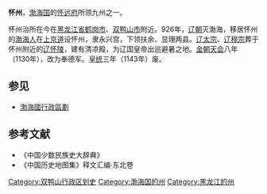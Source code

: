 '''怀州'''，[[渤海国|渤海国]]的[[怀远府|怀远府]]所领九州之一。

怀州治所在今在[[黑龙江省|黑龙江省]][[鹤岗市|鹤岗市]]、[[双鸭山市|双鸭山市]]附近。926年，[[辽朝|辽朝]]灭渤海，移居怀州的[[渤海人|渤海人]]在[[上京道|上京道]]设怀州，隶永兴宫，下领扶余、显理两县。[[辽太宗|辽太宗]]、[[辽穆宗|辽穆宗]]葬于怀州附近的[[辽怀陵|辽怀陵]]，建有清凉殿，为辽国皇帝出巡避暑之地。[[金朝|金朝]][[天会_(金朝)|天会]]八年（1130年），改为奉德军。[[皇统|皇统]]三年（1143年）废。 
== 参见 ==
*[[渤海國行政區劃|渤海國行政區劃]]
== 参考文献 ==
* 《中国少数民族史大辞典》 
* 《中国历史地图集》释文汇编·东北卷 

{{渤海国行政区划|nocat}}

[[Category:双鸭山行政区划史|Category:双鸭山行政区划史]]
[[Category:渤海国的州|Category:渤海国的州]]
[[Category:黑龙江的州|Category:黑龙江的州]]